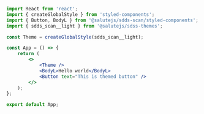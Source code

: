 ```jsx
import React from 'react';
import { createGlobalStyle } from 'styled-components';
import { Button, BodyL } from '@salutejs/sdds-scan/styled-components';
import { sdds_scan__light } from '@salutejs/sdss-themes';

const Theme = createGlobalStyle(sdds_scan__light);

const App = () => {
    return (
        <>
            <Theme />
            <BodyL>Hello world</BodyL>
            <Button text="This is themed button" />
        </>
    );
};

export default App;
```
